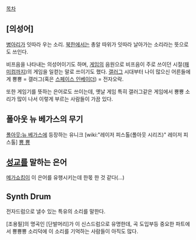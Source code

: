 [[목차]]

== [의성어] ==
[[병아리]]가 잇따라 우는 소리. [[북한]]에서는 총알 따위가 잇따라 날아가는 소리라는 뜻으로도 쓰인다.

비프음을 나타내는 의성어이기도 하며, [[게임]]의 음원으로 비프음이 주로 쓰이던 시절([[패미컴]]까지)의 게임을 일컫는 말로 쓰이기도 했다. [[갤러그]] 시대부터 나이 많으신 어른들에게 뿅뿅 = 갤러그(혹은 [[스페이스 인베이더]]) = 전자오락.

또한 게임기를 뜻하는 은어로도 쓰이는데, 옛날 게임 특히 갤러그같은 게임에서 뿅뿅 소리가 많이 나서 이렇게 부르는 사람들이 가끔 있다.

== 폴아웃 뉴 베가스의 무기 ==
[[폴아웃:뉴 베가스]]에 등장하는 유니크 [wiki:"레이저 피스톨(폴아웃 시리즈)" 레이저 피스톨] [[뿅 뿅]]

== [[성교]]를 말하는 은어 ==
[[메가쇼킹]]이 이 은어를 유행시키는데 한몫 한 것 같다(...)

== Synth Drum ==
{{{#!html
<object width="480" height="385"><param name="movie" value="http://www.youtube.com/v/l7Ln2oic_ds?fs=1&amp;hl=ko_KR"></param><param name="allowFullScreen" value="true"></param><param name="allowscriptaccess" value="always"></param><embed src="http://www.youtube.com/v/l7Ln2oic_ds?fs=1&amp;hl=ko_KR" type="application/x-shockwave-flash" allowscriptaccess="always" allowfullscreen="true" width="480" height="385"></embed></object>
}}}
전자드럼으로 낼수 있는 특유의 소리를 말한다.

[조용필]의 명곡인 [단발머리]가 이 신스드럼으로 유명한데, 곡 도입부등 중요한 파트에서 뿅뿅뿅 소리덕에 이 소리를 기억하는 사람들이 아직도 많다.
